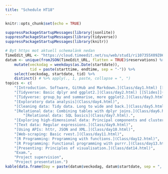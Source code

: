 ```yaml
---
title: "Schedule HT18"
---
```


```r
knitr::opts_chunk$set(echo = TRUE)
```

```r
suppressPackageStartupMessages(library(jsonlite))
suppressPackageStartupMessages(library(tidyverse))
suppressPackageStartupMessages(library(knitr))

# Byt https mot aktuell schemalänk nedan
TimeEdit_URL <- "https://cloud.timeedit.net/su/web/stud1/ri107355X09Z06Q5Z86g2Yl5yZ076Y32Q03gQY5Q5572l674Qq6556pXrBWuW3cpWbu7d%C3%A45W55Wma1K7hWwd61noaKu46XXujb8373WW35W8VX6%C3%A465WY74a4X8Y4a9nWY7X84oWW855jW5L06VW035953oV8c2wx6VjW6Wo64YVWW3X391oW40YxVI1wa51XWW1r5v69YYWX537W7Yo0WVoo56V.json"
datum <- unique(fromJSON(TimeEdit_URL, flatten = TRUE)$reservations) %>% 
    mutate(veckodag = weekdays(as.Date(startdate)), 
           tid = paste(starttime, endtime, sep = "-")) %>% 
    select(veckodag, startdate, tid) %>% 
    distinct() # %>% apply(., 1, paste, collapse = ", ")
topics <- c(
    "[Introduction. Software, GitHub and Markdown.](Class/day1.html) [[Slides]](slides/slide1.html)",
    "[Tidyverse: Basic dplyr and ggplot2.](Class/day2.html) [[Slides]](slides/slide2.html)",
    "[Tidyverse: group_by and summarise, more ggplot2.](Class/day3.html)",
    "[Exploratory data analysis](Class/day4.html)",
    "[Cleaning data: Tidy data. Long to wide and back.](Class/day5.html)",
    "[Relational data: Combining tables with dplyr joins.](Class/day6.html) <br> **Guest lecture: Sebastian Tengborg from [King](https://king.com/sv)** (9.15- ca 9.45)",
        "[Relational data: SQL basics](Class/day7.html).",
    "[Exploring high-dimensional data: Principal components and clustering](Class/day8.html) [[Slides]](slides/slide8.html) [[Rmd]](slides/slide8.Rmd)",
    "[Text data: Regular expressions.](Class/day9.html)",
    "[Using APIs: httr, JSON and XML.](Class/day10.html)",
    "[Web-scraping: Basic rvest.](Class/day11.html)",
    "[R Programming: Programming with functions.](Class/day12.html)",
    "[R Programming: Functional programming with purrr.](Class/day13.html)",
    "[Presenting: Principles of visualisation.](Class/dat14.html)",
    "Exam.",
    "Project supervision",
    "Project presentation.")
kable(data.frame(Day = paste(datum$veckodag, datum$startdate, sep = ", "), Time = datum$tid, Topic = topics))
```
